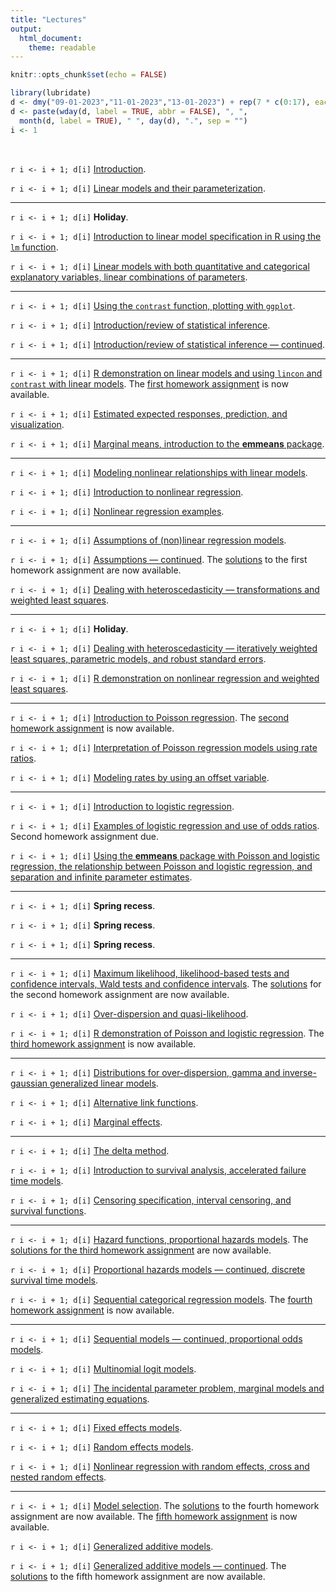 ```yaml
---
title: "Lectures"
output: 
  html_document: 
    theme: readable
---
```


```r
knitr::opts_chunk$set(echo = FALSE)
```

```r
library(lubridate)
d <- dmy("09-01-2023","11-01-2023","13-01-2023") + rep(7 * c(0:17), each = 3)
d <- paste(wday(d, label = TRUE, abbr = FALSE), ", ", 
  month(d, label = TRUE), " ", day(d), ".", sep = "")
i <- 1
```

&nbsp;

`r i <- i + 1; d[i]` [Introduction](lecture-01-11-2023.html).

`r i <- i + 1; d[i]` [Linear models and their parameterization](lecture-01-13-2023.html).

***

`r i <- i + 1; d[i]` **Holiday**. 

`r i <- i + 1; d[i]` [Introduction to linear model specification in R using the `lm` function](lecture-01-18-2023.html).

`r i <- i + 1; d[i]` [Linear models with both quantitative and categorical explanatory variables, linear combinations of parameters](lecture-01-20-2023.html).
 
***

`r i <- i + 1; d[i]` [Using the `contrast` function, plotting with `ggplot`](lecture-01-23-2023.html).

`r i <- i + 1; d[i]` [Introduction/review of statistical inference](lecture-01-25-2023.html). 

`r i <- i + 1; d[i]` [Introduction/review of statistical inference --- continued](lecture-01-27-2023.html).
 
***

`r i <- i + 1; d[i]` [R demonstration on linear models and using `lincon` and `contrast` with linear models](lecture-01-30-2023.html). The [first homework assignment](hw1.html) is now available.

`r i <- i + 1; d[i]` [Estimated expected responses, prediction, and visualization](lecture-02-01-2023.html).

`r i <- i + 1; d[i]` [Marginal means, introduction to the **emmeans** package](lecture-02-03-2023.html). 
 
***

`r i <- i + 1; d[i]` [Modeling nonlinear relationships with linear models](lecture-02-06-2023.html).

`r i <- i + 1; d[i]` [Introduction to nonlinear regression](lecture-02-08-2023.html).

`r i <- i + 1; d[i]` [Nonlinear regression examples](lecture-02-10-2023.html). 
 
***

`r i <- i + 1; d[i]` [Assumptions of (non)linear regression models](lecture-02-13-2023.html).

`r i <- i + 1; d[i]` [Assumptions --- continued](lecture-02-15-2023.html). The [solutions](hw1-solutions.html) to the first homework assignment are now available.

`r i <- i + 1; d[i]` [Dealing with heteroscedasticity --- transformations and weighted least squares](lecture-02-17-2023.html).
 
***

`r i <- i + 1; d[i]` **Holiday**.

`r i <- i + 1; d[i]` [Dealing with heteroscedasticity --- iteratively weighted least squares, parametric models, and robust standard errors](lecture-02-22-2023.html).

`r i <- i + 1; d[i]` [R demonstration on nonlinear regression and weighted least squares](lecture-02-24-2023.html).
 
***

`r i <- i + 1; d[i]` [Introduction to Poisson regression](lecture-02-27-2023.html). The [second homework assignment](hw2.html) is now available.

`r i <- i + 1; d[i]` [Interpretation of Poisson regression models using rate ratios](lecture-03-01-2023.html).

`r i <- i + 1; d[i]` [Modeling rates by using an offset variable](lecture-03-03-2023.html).
 
***

`r i <- i + 1; d[i]` [Introduction to logistic regression](lecture-03-06-2023.html). 

`r i <- i + 1; d[i]` [Examples of logistic regression and use of odds ratios](lecture-03-08-2023.html). Second homework assignment due.

`r i <- i + 1; d[i]` [Using the **emmeans** package with Poisson and logistic regression, the relationship between Poisson and logistic regression, and separation and infinite parameter estimates](lecture-03-10-2023.html).
 
***

`r i <- i + 1; d[i]` **Spring recess**.

`r i <- i + 1; d[i]` **Spring recess**.

`r i <- i + 1; d[i]` **Spring recess**.
 
***

`r i <- i + 1; d[i]` [Maximum likelihood, likelihood-based tests and confidence intervals, Wald tests and confidence intervals](lecture-03-20-2023.html). The [solutions](hw2-solutions.html) for the second homework assignment are now available.

`r i <- i + 1; d[i]` [Over-dispersion and quasi-likelihood](lecture-03-22-2023.html). 

`r i <- i + 1; d[i]` [R demonstration of Poisson and logistic regression](lecture-03-24-2023.html). The [third homework assignment](hw3.html) is now available. 
 
***

`r i <- i + 1; d[i]` [Distributions for over-dispersion, gamma and inverse-gaussian generalized linear models](lecture-03-27-2023.html).

`r i <- i + 1; d[i]` [Alternative link functions](lecture-03-29-2023.html).

`r i <- i + 1; d[i]` [Marginal effects](lecture-03-31-2023.html). 
 
***

`r i <- i + 1; d[i]` [The delta method](lecture-04-03-2023.html).

`r i <- i + 1; d[i]` [Introduction to survival analysis, accelerated failure time models](lecture-04-05-2023.html).
 
`r i <- i + 1; d[i]` [Censoring specification, interval censoring, and survival functions](lecture-04-07-2023.html). 
 
***

`r i <- i + 1; d[i]` [Hazard functions, proportional hazards models](lecture-04-10-2023.html). The [solutions for the third homework assignment](hw3-solutions.html) are now available.

`r i <- i + 1; d[i]` [Proportional hazards models --- continued, discrete survival time models](lecture-04-12-2023.html).

`r i <- i + 1; d[i]` [Sequential categorical regression models](lecture-04-14-2023.html). The [fourth homework assignment](hw4.html) is now available.
 
***

`r i <- i + 1; d[i]` [Sequential models --- continued, proportional odds models](lecture-04-17-2023.html).

`r i <- i + 1; d[i]` [Multinomial logit models](lecture-04-19-2023.html). 

`r i <- i + 1; d[i]` [The incidental parameter problem, marginal models and generalized estimating equations](lecture-04-21-2023.html).
 
***

`r i <- i + 1; d[i]` [Fixed effects models](lecture-04-24-2023.html). 

`r i <- i + 1; d[i]` [Random effects models](lecture-04-26-2023.html).

`r i <- i + 1; d[i]` [Nonlinear regression with random effects, cross and nested random effects](lecture-04-28-2023.html). 
 
***

`r i <- i + 1; d[i]` [Model selection](lecture-05-01-2023.html). The [solutions](hw4-solutions.html) to the fourth homework assignment are now available. The [fifth homework assignment](hw5.html) is now available. 

`r i <- i + 1; d[i]` [Generalized additive models](lecture-05-03-2023.html).

`r i <- i + 1; d[i]` [Generalized additive models --- continued](lecture-05-05-2023.html). The [solutions](hw5-solutions.html) to the fifth homework assignment are now available.






